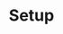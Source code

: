 ---
order: 20
xref: setup-chocolatey-gui-licensed
title: Setup
description: Information on how to install and setup Chocolatey GUI Licensed Extension
---